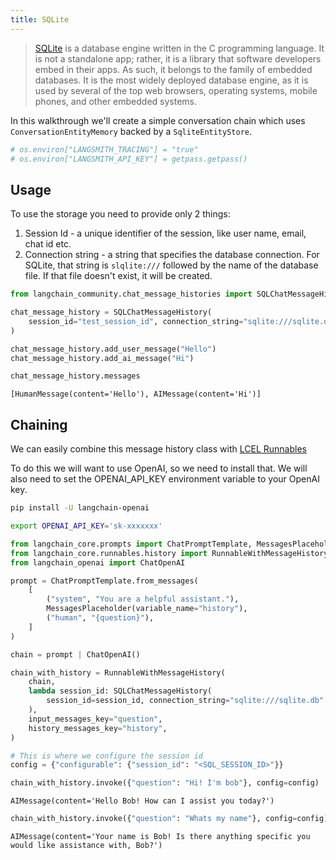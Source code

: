 ```yaml
---
title: SQLite
---
```


>[SQLite](https://en.wikipedia.org/wiki/SQLite) is a database engine written in the C programming language. It is not a standalone app; rather, it is a library that software developers embed in their apps. As such, it belongs to the family of embedded databases. It is the most widely deployed database engine, as it is used by several of the top web browsers, operating systems, mobile phones, and other embedded systems.

In this walkthrough we'll create a simple conversation chain which uses `ConversationEntityMemory` backed by a `SqliteEntityStore`.


```python
# os.environ["LANGSMITH_TRACING"] = "true"
# os.environ["LANGSMITH_API_KEY"] = getpass.getpass()
```

## Usage

To use the storage you need to provide only 2 things:

1. Session Id - a unique identifier of the session, like user name, email, chat id etc.
2. Connection string - a string that specifies the database connection. For SQLite, that string is `slqlite:///` followed by the name of the database file.  If that file doesn't exist, it will be created.


```python
from langchain_community.chat_message_histories import SQLChatMessageHistory

chat_message_history = SQLChatMessageHistory(
    session_id="test_session_id", connection_string="sqlite:///sqlite.db"
)

chat_message_history.add_user_message("Hello")
chat_message_history.add_ai_message("Hi")
```


```python
chat_message_history.messages
```



```output
[HumanMessage(content='Hello'), AIMessage(content='Hi')]
```


## Chaining

We can easily combine this message history class with [LCEL Runnables](/oss/python/how-to/message_history)

To do this we will want to use OpenAI, so we need to install that.  We will also need to set the OPENAI_API_KEY environment variable to your OpenAI key.

```bash
pip install -U langchain-openai

export OPENAI_API_KEY='sk-xxxxxxx'
```


```python
from langchain_core.prompts import ChatPromptTemplate, MessagesPlaceholder
from langchain_core.runnables.history import RunnableWithMessageHistory
from langchain_openai import ChatOpenAI
```


```python
prompt = ChatPromptTemplate.from_messages(
    [
        ("system", "You are a helpful assistant."),
        MessagesPlaceholder(variable_name="history"),
        ("human", "{question}"),
    ]
)

chain = prompt | ChatOpenAI()
```


```python
chain_with_history = RunnableWithMessageHistory(
    chain,
    lambda session_id: SQLChatMessageHistory(
        session_id=session_id, connection_string="sqlite:///sqlite.db"
    ),
    input_messages_key="question",
    history_messages_key="history",
)
```


```python
# This is where we configure the session id
config = {"configurable": {"session_id": "<SQL_SESSION_ID>"}}
```


```python
chain_with_history.invoke({"question": "Hi! I'm bob"}, config=config)
```



```output
AIMessage(content='Hello Bob! How can I assist you today?')
```



```python
chain_with_history.invoke({"question": "Whats my name"}, config=config)
```



```output
AIMessage(content='Your name is Bob! Is there anything specific you would like assistance with, Bob?')
```
